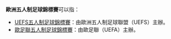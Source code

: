 '''歐洲五人制足球錦標賽'''可以指：
* [[UEFS五人制足球錦標賽|UEFS五人制足球錦標賽]]：由歐洲五人制足球聯盟（UEFS）主辦。
* [[歐足聯五人制足球錦標賽|歐足聯五人制足球錦標賽]]：由歐足聯（UEFA）主辦。

{{消歧義|Cat=八字以上消歧義}}